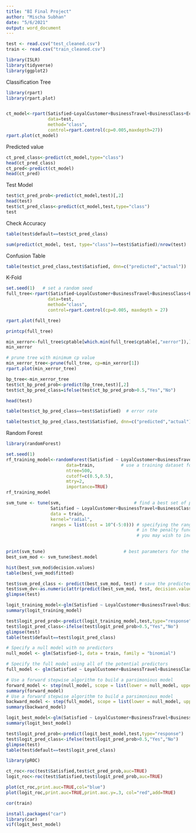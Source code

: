 ```yaml
---
title: "BI Final Project"
author: "Mischa Subhan"
date: "5/6/2021"
output: word_document
---
```


```r
test <- read.csv("test_cleaned.csv")
train <- read.csv("train_cleaned.csv")

library(ISLR)     
library(tidyverse)
library(ggplot2)

```
Classification Tree
```r
library(rpart)
library(rpart.plot)


ct_model<-rpart(Satisfied~LoyalCustomer+BusinessTravel+BusinessClass+EcoClass+Age+Male+Flight.Distance+Inflight.wifi.service+Departure.Arrival.time.convenient+Ease.of.Online.booking+Gate.location+Food.and.drink+Online.boarding+Seat.comfort+Inflight.entertainment+On.board.service+Leg.room.service+Baggage.handling+Checkin.service+Inflight.service+Cleanliness+Departure.Delay.in.Minutes+Arrival.Delay.in.Minutes,          
                data=test,                             
                method="class",                           
                control=rpart.control(cp=0.005,maxdepth=27))
rpart.plot(ct_model)
```
Predicted value
```r

ct_pred_class<-predict(ct_model,type="class") 
head(ct_pred_class)
ct_pred<-predict(ct_model) 
head(ct_pred)

```
Test Model
```r
test$ct_pred_prob<-predict(ct_model,test)[,2]
head(test)
test$ct_pred_class<-predict(ct_model,test,type="class")
test
```

Check Accuracy
```r
table(test$default==test$ct_pred_class)  

sum(predict(ct_model, test, type="class")==test$Satisfied)/nrow(test)
```
Confusion Table
```r
table(test$ct_pred_class,test$Satisfied, dnn=c("predicted","actual"))
```
K-Fold
```r
set.seed(1)   # set a random seed 
full_tree<-rpart(Satisfied~LoyalCustomer+BusinessTravel+BusinessClass+EcoClass+Age+Male+Flight.Distance+Inflight.wifi.service+Departure.Arrival.time.convenient+Ease.of.Online.booking+Gate.location+Food.and.drink+Online.boarding+Seat.comfort+Inflight.entertainment+On.board.service+Leg.room.service+Baggage.handling+Checkin.service+Inflight.service+Cleanliness+Departure.Delay.in.Minutes+Arrival.Delay.in.Minutes,          
                data=test,                             
                method="class",                           
                control=rpart.control(cp=0.005, maxdepth = 27)

rpart.plot(full_tree)

printcp(full_tree)
```
```r
min_xerror<-full_tree$cptable[which.min(full_tree$cptable[,"xerror"]),]
min_xerror

# prune tree with minimum cp value
min_xerror_tree<-prune(full_tree, cp=min_xerror[1])
rpart.plot(min_xerror_tree)
```
```r
bp_tree<-min_xerror_tree
test$ct_bp_pred_prob<-predict(bp_tree,test)[,2]
test$ct_bp_pred_class=ifelse(test$ct_bp_pred_prob>0.5,"Yes","No")

head(test)

table(test$ct_bp_pred_class==test$Satisfied)  # error rate

table(test$ct_bp_pred_class,test$Satisfied, dnn=c("predicted","actual"))  # confusion table on test data
```

Random Forest
```r
library(randomForest)

set.seed(1)
rf_training_model<-randomForest(Satisfied ~ LoyalCustomer+BusinessTravel+BusinessClass+EcoClass+Age+Male+Flight.Distance+Inflight.wifi.service+Departure.Arrival.time.convenient+Ease.of.Online.booking+Gate.location+Food.and.drink+Online.boarding+Seat.comfort+Inflight.entertainment+On.board.service+Leg.room.service+Baggage.handling+Checkin.service+Inflight.service+Cleanliness+Departure.Delay.in.Minutes+Arrival.Delay.in.Minutes,             # model formula
                       data=train,          # use a training dataset for building a model
                       ntree=500,                     
                       cutoff=c(0.5,0.5), 
                       mtry=2,
                       importance=TRUE)
rf_training_model
```

```r
svm_tune <- tune(svm,                            # find a best set of parameters for the svm model      
                 Satisfied ~ LoyalCustomer+BusinessTravel+BusinessClass+EcoClass+Age+Male+Flight.Distance+Inflight.wifi.service+Departure.Arrival.time.convenient+Ease.of.Online.booking+Gate.location+Food.and.drink+Online.boarding+Seat.comfort+Inflight.entertainment+On.board.service+Leg.room.service+Baggage.handling+Checkin.service+Inflight.service+Cleanliness+Departure.Delay.in.Minutes+Arrival.Delay.in.Minutes,      
                 data = train,
                 kernel="radial", 
                 ranges = list(cost = 10^(-5:0))) # specifying the ranges of parameters  
                                                  # in the penalty function to be examined
                                                  # you may wish to increase the search space like 
                                                  

print(svm_tune)                              # best parameters for the model
best_svm_mod <- svm_tune$best.model

hist(best_svm_mod$decision.values)
table(best_svm_mod$fitted)

test$svm_pred_class <- predict(best_svm_mod, test) # save the predicted class by the svm model
test$svm_dv<-as.numeric(attr(predict(best_svm_mod, test, decision.values = TRUE),"decision.values"))
glimpse(test)
```
```r
logit_training_model<-glm(Satisfied ~ LoyalCustomer+BusinessTravel+BusinessClass+EcoClass+Age+Male+Flight.Distance+Inflight.wifi.service+Departure.Arrival.time.convenient+Ease.of.Online.booking+Gate.location+Food.and.drink+Online.boarding+Seat.comfort+Inflight.entertainment+On.board.service+Leg.room.service+Baggage.handling+Checkin.service+Inflight.service+Cleanliness+Departure.Delay.in.Minutes+Arrival.Delay.in.Minutes,family="binomial",data=train)
summary(logit_training_model)

test$logit_pred_prob<-predict(logit_training_model,test,type="response")
test$logit_pred_class<-ifelse(test$logit_pred_prob>0.5,"Yes","No") 
glimpse(test)
table(test$default==test$logit_pred_class)
```
```r
# Specify a null model with no predictors
null_model <- glm(Satisfied~1, data = train, family = "binomial")

# Specify the full model using all of the potential predictors
full_model <- glm(Satisfied ~ LoyalCustomer+BusinessTravel+BusinessClass+EcoClass+Age+Male+Flight.Distance+Inflight.wifi.service+Departure.Arrival.time.convenient+Ease.of.Online.booking+Gate.location+Food.and.drink+Online.boarding+Seat.comfort+Inflight.entertainment+On.board.service+Leg.room.service+Baggage.handling+Checkin.service+Inflight.service+Cleanliness+Departure.Delay.in.Minutes+Arrival.Delay.in.Minutes, data = train, family = "binomial")

# Use a forward stepwise algorithm to build a parsimonious model
forward_model <- step(null_model, scope = list(lower = null_model, upper = full_model), direction = "forward")
summary(forward_model)
# Use a forward stepwise algorithm to build a parsimonious model
backward_model <- step(full_model, scope = list(lower = null_model, upper = full_model), direction = "backward")
summary(backward_model)
```
```r
logit_best_model<-glm(Satisfied ~ LoyalCustomer+BusinessTravel+BusinessClass+EcoClass+Age+Male+Flight.Distance+Inflight.wifi.service+Departure.Arrival.time.convenient+Ease.of.Online.booking+Gate.location+Food.and.drink+Online.boarding+Seat.comfort+Inflight.entertainment+On.board.service+Leg.room.service+Baggage.handling+Checkin.service+Inflight.service+Cleanliness+Departure.Delay.in.Minutes+Arrival.Delay.in.Minutes,family="binomial",data=train)
summary(logit_best_model)

test$logit_pred_prob<-predict(logit_best_model,test,type="response")
test$logit_pred_class<-ifelse(test$logit_pred_prob>0.5,"Yes","No") 
glimpse(test)
table(test$default==test$logit_pred_class)

```
```r
library(pROC)

ct_roc<-roc(test$Satisfied,test$ct_pred_prob,auc=TRUE)
logit_roc<-roc(test$Satisfied,test$logit_pred_prob,auc=TRUE)

plot(ct_roc,print.auc=TRUE,col="blue")
plot(logit_roc,print.auc=TRUE,print.auc.y=.3, col="red",add=TRUE)

```

```r
cor(train)
```
```r
install.packages("car")
library(car)
vif(logit_best_model)
```

